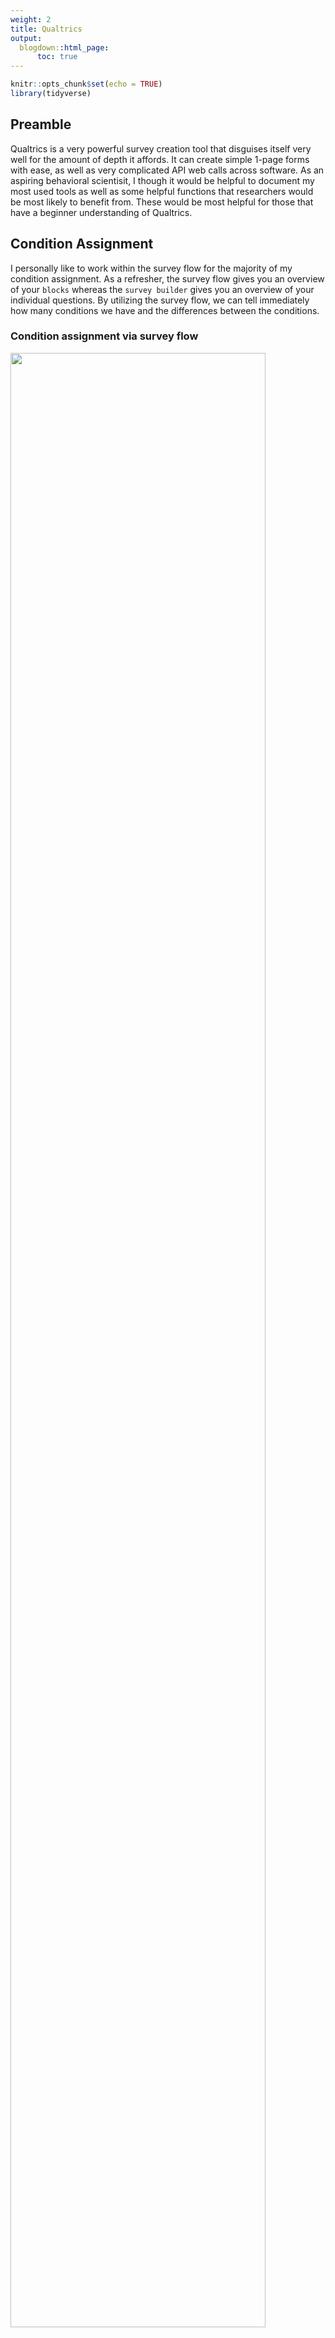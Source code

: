 ```yaml
---
weight: 2
title: Qualtrics
output:
  blogdown::html_page:
      toc: true
---
```


```r
knitr::opts_chunk$set(echo = TRUE)
library(tidyverse)
```


## Preamble

Qualtrics is a very powerful survey creation tool that disguises itself very well for the amount of depth it affords. It can create simple 1-page forms with ease, as well as very complicated API web calls across software. As an aspiring behavioral scientisit, I though it would be helpful to document my most used tools as well as some helpful functions that researchers would be most likely to benefit from. These would be most helpful for those that have a beginner understanding of Qualtrics.

## Condition Assignment

I personally like to work within the survey flow for the majority of my condition assignment. As a refresher, the survey flow gives you an overview of your `blocks` whereas the `survey builder` gives you an overview of your individual questions. By utilizing the survey flow, we can tell immediately how many conditions we have and the differences between the conditions.


### Condition assignment via survey flow
![](/qualtrics_files/condition-assignment.png){width=90%}

### Condition assignment within the variable
![](/qualtrics_files/condition assignment within the variable.png){width=90%}